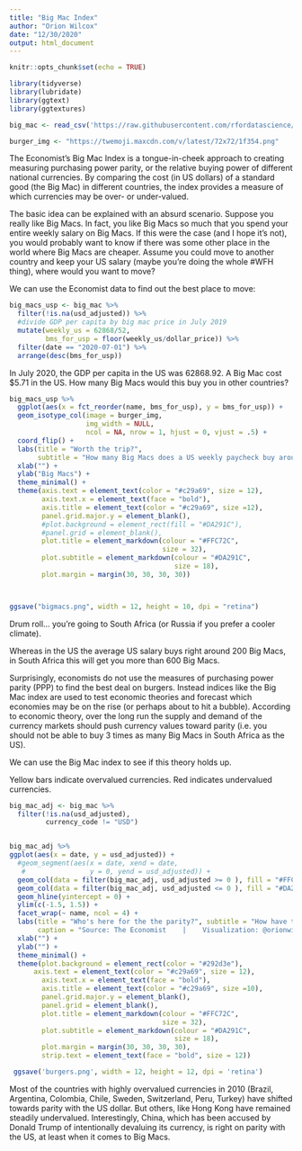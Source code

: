 ---
title: "Big Mac Index"
author: "Orion Wilcox"
date: "12/30/2020"
output: html_document
---

```{r setup, include=FALSE}
knitr::opts_chunk$set(echo = TRUE)
```


```{r load-packages, include=FALSE}
library(tidyverse)
library(lubridate)
library(ggtext)
library(ggtextures)
```

```{r get-data}

big_mac <- read_csv('https://raw.githubusercontent.com/rfordatascience/tidytuesday/master/data/2020/2020-12-22/big-mac.csv')

burger_img <- "https://twemoji.maxcdn.com/v/latest/72x72/1f354.png"

```


The Economist's Big Mac Index is a tongue-in-cheek approach to creating measuring purchasing power parity, or the relative buying power of different national currencies. By comparing the cost (in US dollars) of a standard good (the Big Mac) in different countries, the index provides a measure of which currencies may be over- or under-valued.

The basic idea can be explained with an absurd scenario. Suppose you really like Big Macs. In fact, you like Big Macs so much that you spend your entire weekly salary on Big Macs. If this were the case (and I hope it's not), you would probably want to know if there was some other place in the world where Big Macs are cheaper. Assume you could move to another country and keep your US salary (maybe you're doing the whole #WFH thing), where would you want to move?

We can use the Economist data to find out the best place to move:


```{r wrangle}

big_macs_usp <- big_mac %>%
  filter(!is.na(usd_adjusted)) %>%
  #divide GDP per capita by big mac price in July 2019
  mutate(weekly_us = 62868/52, 
         bms_for_usp = floor(weekly_us/dollar_price)) %>%
  filter(date == "2020-07-01") %>%
  arrange(desc(bms_for_usp))


```

In July 2020, the GDP per capita in the US was 62868.92. A Big Mac cost $5.71 in the US. How many Big Macs would this buy you in other countries?

```{r}
big_macs_usp %>%
  ggplot(aes(x = fct_reorder(name, bms_for_usp), y = bms_for_usp)) +
  geom_isotype_col(image = burger_img,
                   img_width = NULL,
                   ncol = NA, nrow = 1, hjust = 0, vjust = .5) +
  coord_flip() +
  labs(title = "Worth the trip?", 
       subtitle = "How many Big Macs does a US weekly paycheck buy around the world?") +
  xlab("") +
  ylab("Big Macs") +
  theme_minimal() +
  theme(axis.text = element_text(color = "#c29a69", size = 12),
        axis.text.x = element_text(face = "bold"),
        axis.title = element_text(color = "#c29a69", size =12),
        panel.grid.major.y = element_blank(),
        #plot.background = element_rect(fill = "#DA291C"),
        #panel.grid = element_blank(),
        plot.title = element_markdown(colour = "#FFC72C",
                                      size = 32),
        plot.subtitle = element_markdown(colour = "#DA291C",
                                         size = 18),
        plot.margin = margin(30, 30, 30, 30))



ggsave("bigmacs.png", width = 12, height = 10, dpi = "retina") 

```
Drum roll... you're going to South Africa (or Russia if you prefer a cooler climate). 

Whereas in the US the average US salary buys right around 200 Big Macs, in South Africa this will get you more than 600 Big Macs.

Surprisingly, economists do not use the measures of purchasing power parity (PPP) to find the best deal on burgers. Instead indices like the Big Mac index are used to test economic theories and forecast which economies may be on the rise (or perhaps about to hit a bubble). According to economic theory, over the long run the supply and demand of the currency markets should push currency values toward parity (i.e. you should not be able to buy 3 times as many Big Macs in South Africa as the US). 

We can use the Big Mac index to see if this theory holds up. 

Yellow bars indicate overvalued currencies. Red indicates undervalued currencies.


```{r plot}
big_mac_adj <- big_mac %>%
  filter(!is.na(usd_adjusted),
         currency_code != "USD")


big_mac_adj %>%
ggplot(aes(x = date, y = usd_adjusted)) +
  #geom_segment(aes(x = date, xend = date,
   #                y = 0, yend = usd_adjusted)) +
  geom_col(data = filter(big_mac_adj, usd_adjusted >= 0 ), fill = "#FFC72C") +
  geom_col(data = filter(big_mac_adj, usd_adjusted <= 0 ), fill = "#DA291C") +  
  geom_hline(yintercept = 0) +
  ylim(c(-1.5, 1.5)) +
  facet_wrap(~ name, ncol = 4) +
  labs(title = "Who's here for the the parity?", subtitle = "How have the values of currencies changed in relation to the US Dollar? (2010-2020)",
       caption = "Source: The Economist    |    Visualization: @orionwilcox") +
  xlab("") +
  ylab("") +
  theme_minimal() +
  theme(plot.background = element_rect(color = "#292d3e"),
      axis.text = element_text(color = "#c29a69", size = 12),
        axis.text.x = element_text(face = "bold"),
        axis.title = element_text(color = "#c29a69", size =10),
        panel.grid.major.y = element_blank(),
        panel.grid = element_blank(),
        plot.title = element_markdown(colour = "#FFC72C",
                                      size = 32),
        plot.subtitle = element_markdown(colour = "#DA291C",
                                         size = 18),
        plot.margin = margin(30, 30, 30, 30),
        strip.text = element_text(face = "bold", size = 12))

 ggsave('burgers.png', width = 12, height = 12, dpi = 'retina')

```

Most of the countries with highly overvalued currencies in 2010 (Brazil, Argentina, Colombia, Chile, Sweden, Switzerland, Peru, Turkey) have shifted towards parity with the US dollar. But others, like Hong Kong have remained steadily undervalued. Interestingly, China, which has been accused by Donald Trump of intentionally devaluing its currency, is right on parity with the US, at least when it comes to Big Macs.
